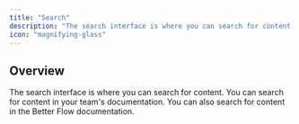 ```yaml
---
title: "Search"
description: "The search interface is where you can search for content."
icon: "magnifying-glass"
---
```


## Overview

The search interface is where you can search for content. You can search for content in your team's documentation. You can also search for content in the Better Flow documentation.
